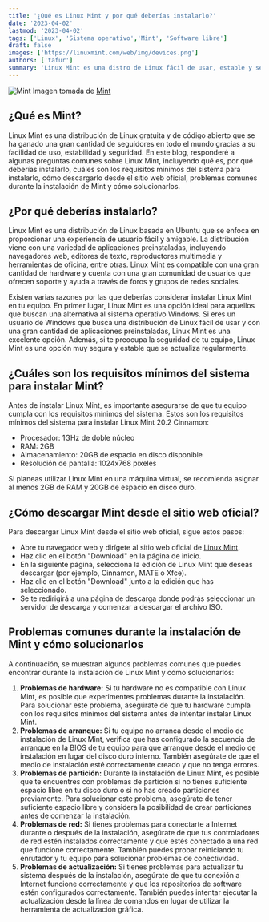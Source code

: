 ```yaml
---
title: '¿Qué es Linux Mint y por qué deberías instalarlo?'
date: '2023-04-02'
lastmod: '2023-04-02'
tags: ['Linux', 'Sistema operativo','Mint', 'Software libre']
draft: false
images: ['https://linuxmint.com/web/img/devices.png']
authors: ['tafur']
summary: 'Linux Mint es una distro de Linux fácil de usar, estable y segura. Preguntas comunes son respondidas en el blog.'
---
```


![Mint](https://linuxmint.com/web/img/devices.png)
Imagen tomada de [Mint](https://linuxmint.com/)

## ¿Qué es Mint?

Linux Mint es una distribución de Linux gratuita y de código abierto que se ha ganado una gran cantidad de seguidores en todo el mundo gracias a su facilidad de uso, estabilidad y seguridad. En este blog, responderé a algunas preguntas comunes sobre Linux Mint, incluyendo qué es, por qué deberías instalarlo, cuáles son los requisitos mínimos del sistema para instalarlo, cómo descargarlo desde el sitio web oficial, problemas comunes durante la instalación de Mint y cómo solucionarlos.

## ¿Por qué deberías instalarlo?

Linux Mint es una distribución de Linux basada en Ubuntu que se enfoca en proporcionar una experiencia de usuario fácil y amigable. La distribución viene con una variedad de aplicaciones preinstaladas, incluyendo navegadores web, editores de texto, reproductores multimedia y herramientas de oficina, entre otras. Linux Mint es compatible con una gran cantidad de hardware y cuenta con una gran comunidad de usuarios que ofrecen soporte y ayuda a través de foros y grupos de redes sociales.

Existen varias razones por las que deberías considerar instalar Linux Mint en tu equipo. En primer lugar, Linux Mint es una opción ideal para aquellos que buscan una alternativa al sistema operativo Windows. Si eres un usuario de Windows que busca una distribución de Linux fácil de usar y con una gran cantidad de aplicaciones preinstaladas, Linux Mint es una excelente opción. Además, si te preocupa la seguridad de tu equipo, Linux Mint es una opción muy segura y estable que se actualiza regularmente.

## ¿Cuáles son los requisitos mínimos del sistema para instalar Mint?

Antes de instalar Linux Mint, es importante asegurarse de que tu equipo cumpla con los requisitos mínimos del sistema. Estos son los requisitos mínimos del sistema para instalar Linux Mint 20.2 Cinnamon:

- Procesador: 1GHz de doble núcleo
- RAM: 2GB
- Almacenamiento: 20GB de espacio en disco disponible
- Resolución de pantalla: 1024x768 píxeles

Si planeas utilizar Linux Mint en una máquina virtual, se recomienda asignar al menos 2GB de RAM y 20GB de espacio en disco duro.

## ¿Cómo descargar Mint desde el sitio web oficial?

Para descargar Linux Mint desde el sitio web oficial, sigue estos pasos:

- Abre tu navegador web y dirígete al sitio web oficial de [Linux Mint](https://linuxmint.com/).
- Haz clic en el botón "Download" en la página de inicio.
- En la siguiente página, selecciona la edición de Linux Mint que deseas descargar (por ejemplo, Cinnamon, MATE o Xfce).
- Haz clic en el botón "Download" junto a la edición que has seleccionado.
- Se te redirigirá a una página de descarga donde podrás seleccionar un servidor de descarga y comenzar a descargar el archivo ISO.

## Problemas comunes durante la instalación de Mint y cómo solucionarlos

A continuación, se muestran algunos problemas comunes que puedes encontrar durante la instalación de Linux Mint y cómo solucionarlos:

1.  **Problemas de hardware:** Si tu hardware no es compatible con Linux Mint, es posible que experimentes problemas durante la instalación. Para solucionar este problema, asegúrate de que tu hardware cumpla con los requisitos mínimos del sistema antes de intentar instalar Linux Mint.
2.  **Problemas de arranque:** Si tu equipo no arranca desde el medio de instalación de Linux Mint, verifica que has configurado la secuencia de arranque en la BIOS de tu equipo para que arranque desde el medio de instalación en lugar del disco duro interno. También asegúrate de que el medio de instalación esté correctamente creado y que no tenga errores.
3.  **Problemas de partición:** Durante la instalación de Linux Mint, es posible que te encuentres con problemas de partición si no tienes suficiente espacio libre en tu disco duro o si no has creado particiones previamente. Para solucionar este problema, asegúrate de tener suficiente espacio libre y considera la posibilidad de crear particiones antes de comenzar la instalación.
4.  **Problemas de red:** Si tienes problemas para conectarte a Internet durante o después de la instalación, asegúrate de que tus controladores de red estén instalados correctamente y que estés conectado a una red que funcione correctamente. También puedes probar reiniciando tu enrutador y tu equipo para solucionar problemas de conectividad.
5.  **Problemas de actualización:** Si tienes problemas para actualizar tu sistema después de la instalación, asegúrate de que tu conexión a Internet funcione correctamente y que los repositorios de software estén configurados correctamente. También puedes intentar ejecutar la actualización desde la línea de comandos en lugar de utilizar la herramienta de actualización gráfica.
